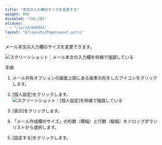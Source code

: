 ```yaml
---
title: "本文の入力欄のサイズを変更する"
weight: 800
disabled: "[US,CN]"
aliases:
  - "/ja/id/040941"
layout: "@/layouts/PageLayout.astro"
---
```




メール本文の入力欄のサイズを変更できます。

<Img src="/k/kintone/img-ja/m_screen_field_01.png" alt="スクリーンショット：メール本文の入力欄を枠線で強調している" />

<Heading id="m_list_screen_m_screen_field_10">手順</Heading>

1. メール共有オプションの画面上部にある歯車の形をしたアイコンをクリックします。

1. [個人設定]をクリックします。  
    <Img src="/k/kintone/img-ja/m_notify_item_01.png" alt="スクリーンショット：[個人設定]を枠線で強調している" />

1. [表示]をクリックします。

1. 「メール作成欄のサイズ」の桁数（横幅）と行数（縦幅）をドロップダウンリストから選択します。

1. [設定する]をクリックします。
